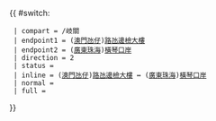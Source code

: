 {{ #switch: {{{format|}}}
  | compart = {{TCM}}/岐關
  | endpoint1 = ([[澳門氹仔]])[[路氹邊檢大樓]]
  | endpoint2 = ([[廣東珠海]])[[橫琴口岸]]
  | direction = 2
  | status =
  | inline = ([[澳門氹仔]])[[路氹邊檢大樓]] ↔ ([[廣東珠海]])[[橫琴口岸]]
  | normal =
  | full =
}}